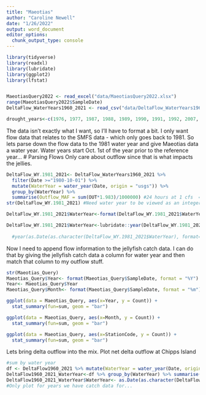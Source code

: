 ```yaml
---
title: "Maeotias"
author: "Caroline Newell"
date: "1/26/2022"
output: word_document
editor_options: 
  chunk_output_type: console
---
```

```r
library(tidyverse)
library(readxl)
library(lubridate)
library(ggplot2)
library(lfstat)


MaeotiasQuery2022 <- read_excel("data/MaeotiasQuery2022.xlsx")
range(MaeotiasQuery2022$SampleDate)
DeltaFlow_WaterYears1960_2021 <- read_csv("data/DeltaFlow_WaterYears1960_2021.csv")

drought_years<-c(1976, 1977, 1987, 1988, 1989, 1990, 1991, 1992, 2007, 2008, 2009, 2012, 2013, 2014, 2015, 2016, 2020, 2021) #data from: https://water.ca.gov/water-basics/drought  and Peter (2020, 2021)
```
The data isn't exactly what I want, so I'll have to format a bit. I only want flow data that relates to the SMFS data - which only goes back to 1981. So lets parse down the flow data to the 1981 water year and give Maeotias data a water year. Water years start Oct. 1st of the year prior to the reference year...
# Parsing Flows
Only care about outflow since that is what impacts the jellies.
```r
DeltaFlow_WY.1981_2021<- DeltaFlow_WaterYears1960_2021 %>% 
  filter(Date >="1980-10-01") %>% 
  mutate(WaterYear = water_year(Date, origin = "usgs")) %>% 
  group_by(WaterYear) %>% 
  summarise(Outflow_MAF = sum(OUT*1.983)/1000000) #24 hours at 1 cfs  = 1.983 acre feet
str(DeltaFlow_WY.1981_2021) #Need water year to be viewed as an integer.

DeltaFlow_WY.1981_2021$WaterYear<-format(DeltaFlow_WY.1981_2021$WaterYear, format = "%Y")

DeltaFlow_WY.1981_2021$WaterYear<-lubridate::year(DeltaFlow_WY.1981_2021$WaterYear)
  
  #year(as.Date(as.character(DeltaFlow_WY.1981_2021$WaterYear), format="%Y")) #Recognizing year as number I guess.
```

Now I need to append flow information to the jellyfish catch data. I can do that by giving the jellyfish catch data a column for water year and then match that column to my outflow stuff.


```r
str(Maeotias_Query)
Maeotias_Query$Year<- format(Maeotias_Query$SampleDate, format = "%Y")
Year<- Maeotias_Query$Year
Maeotias_Query$Month<- format(Maeotias_Query$SampleDate, format = "%m")

ggplot(data = Maeotias_Query, aes(x=Year, y = Count)) +
  stat_summary(fun=sum, geom = "bar")

ggplot(data = Maeotias_Query, aes(x=Month, y = Count)) +
  stat_summary(fun=sum, geom = "bar")

ggplot(data = Maeotias_Query, aes(x=StationCode, y = Count)) +
  stat_summary(fun=sum, geom = "bar")
```

Lets bring delta outflow into the mix. Plot net delta outflow at Chipps Island
```r
#sum by water year
df <- DeltaFlow1960_2021 %>% mutate(WaterYear = water_year(Date, origin = "usgs"))
DeltaFlow1960_2021_WaterYear<-df %>% group_by(WaterYear) %>% summarise(Outflow_MAF = sum(OUT*1.983)/1000000) #24 hours at 1 cfs  = 1.983 acre feet
DeltaFlow1960_2021_WaterYear$WaterYear<- as.Date(as.character(DeltaFlow1960_2021_WaterYear$WaterYear), format="%Y")
#Only plot for years we have catch data for...

```